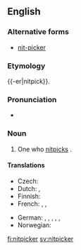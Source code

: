 ==English==

===Alternative forms===
* [[nit-picker]]

===Etymology===
{{-er|nitpick}}.

===Pronunciation===
* {{IPA|/ˈnɪt.pɪk.ə(ɹ)/|lang=en}}

===Noun===
{{en-noun}}

# One who [[nitpick]]s {{gloss|finds fault in unimportant details}}.

====Translations====
{{trans-top|one who nitpicks}}
* Czech: {{t+|cs|hnidopich|m}}
* Dutch: {{t+|nl|mierenneuker}}, {{t+|nl|muggenzifter}}
* Finnish: {{t|fi|pilkunviilaaja}}
* French: {{t+|fr|pinailleur}}, {{t+|fr|coupeur de cheveux en quatre}}, {{qualifier|slang}} {{t+|fr|enculeur de mouches}}
{{trans-mid}}
* German: {{t+|de|Erbsenzähler|m}}, {{t|de|Erbsenzählerin|f}}, {{qualifier|colloquial}} {{t+|de|Korinthenkacker|m}}, {{qualifier|colloquial}} {{t|de|Korinthenkackerin|f}}, {{t+|de|Griffelspitzer|m}}, {{t|de|Griffelspitzerin|f}}
* Norwegian: {{t+|no|kverulant|m}}
{{trans-bottom}}

[[fi:nitpicker]]
[[sv:nitpicker]]